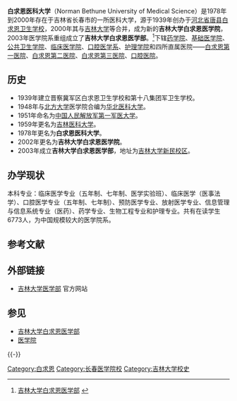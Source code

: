 {{Merge|吉林大学白求恩医学部 |date=2022-01-18}}

{{Pathnav|中华人民共和国教育部|吉林大学}}
'''白求恩医科大学'''（Norman Bethune University of Medical Science）是1978年到2000年存在于吉林省长春市的一所医科大学，源于1939年创办于[[河北省|河北省]][[唐县|唐县]][[白求恩卫生学校|白求恩卫生学校]]，2000年其与[[吉林大学|吉林大学]]等合并，成为新的'''吉林大学白求恩医学院'''，2003年医学院系重组成立了'''吉林大学白求恩医学部'''。<ref>[http://jdyxb.jlu.edu.cn/news.php?bid=1 吉林大学白求恩医学部] {{webarchive|url=https://web.archive.org/web/20130926190541/http://jdyxb.jlu.edu.cn/news.php?bid=1 |date=2013-09-26 }}</ref>下辖[[吉林大学药学院|药学院]]、[[吉林大学基础医学院|基础医学院]]、[[吉林大学公共卫生学院|公共卫生学院]]、[[吉林大学临床医学院|临床医学院]]、[[吉林大学口腔医院|口腔医学系]]、[[吉林大学护理学院|护理学院]]和四所直属医院——[[吉林大学白求恩医学院|白求恩第一医院]]、[[吉林大学白求恩医学院|白求恩第二医院]]、[[吉林大学白求恩医学院|白求恩第三医院]]、[[吉林大学白求恩医学院|口腔医院]]。

==历史==
*1939年建立晋察冀军区白求恩卫生学校和第十八集团军卫生学校。
*1948年与[[北方大学|北方大学]]医学院合编为[[华北医科大学|华北医科大学]]。
*1951年命名为[[中国人民解放军第一军医大学_(1958年前)|中国人民解放军第一军医大学]]。
*1959年更名为[[吉林医科大学|吉林医科大学]]。
*1978年更名为'''白求恩医科大学'''。
*2002年更名为'''吉林大学白求恩医学院'''。
*2003年成立'''吉林大学白求恩医学部'''，地址为[[吉林大学新民校区|吉林大学新民校区]]。

==办学现状==
本科专业：临床医学专业（五年制、七年制、医学实验班）、临床医学（医事法学）、口腔医学专业（五年制、七年制）、预防医学专业、放射医学专业、信息管理与信息系统专业（医药）、药学专业、生物工程专业和护理专业。共有在读学生6773人，为中国规模较大的医学院系。
== 参考文献 ==
{{Reflist}}

== 外部链接 ==
* [http://jdyxb.jlu.edu.cn/ 吉林大学医学部] {{Wayback|url=http://jdyxb.jlu.edu.cn/ |date=20210116145141 }} 官方网站

== 参见 ==
{{Portal box|中华人民共和国|吉林|医学|大学}}
*[[吉林大学白求恩医学部|吉林大学白求恩医学部]]
*[[医学院|医学院]]

{{-}}
{{吉林大学}}
[[Category:白求恩|Category:白求恩]]
[[Category:长春医学院校|Category:长春医学院校]]
[[Category:吉林大学校史|Category:吉林大学校史]]
